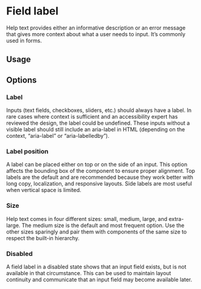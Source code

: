 

<Meta of={FieldStories} />

# Field label

Help text provides either an informative description or an error message that gives more context about what a user needs to input. It’s commonly used in forms.

## Usage

<Unstyled>
  <MainView />
</Unstyled>

<Canvas of={FieldStories.Default} sourceState="shown" />

## Options

### Label

Inputs (text fields, checkboxes, sliders, etc.) should always have a
label. In rare cases where context is sufficient and an
accessibility expert has reviewed the design, the label could be
undefined. These inputs without a visible label should still include
an aria-label in HTML (depending on the context, “aria-label” or
“aria-labelledby”).

<Unstyled>
  <OptionsView />
</Unstyled>
<Canvas of={FieldStories.Label} sourceState="shown" />

### Label position

A label can be placed either on top or on the side of an input. This
option affects the bounding box of the component to ensure proper
alignment. Top labels are the default and are recommended because
they work better with long copy, localization, and responsive
layouts. Side labels are most useful when vertical space is limited.

<Unstyled>
  <LabelPositionView />
</Unstyled>

<Canvas of={FieldStories.LabelPosition} sourceState="shown" />

### Size

Help text comes in four different sizes: small, medium, large, and
extra-large. The medium size is the default and most frequent
option. Use the other sizes sparingly and pair them with components
of the same size to respect the built-in hierarchy.

<Unstyled>
  <SizeView />
</Unstyled>

<Canvas of={FieldStories.Size} sourceState="shown" />

### Disabled

A field label in a disabled state shows that an input field exists,
but is not available in that circumstance. This can be used to
maintain layout continuity and communicate that an input field may
become available later.

<Unstyled>
  <DisabledView />
</Unstyled>

<Canvas of={FieldStories.Disabled} sourceState="shown" />
